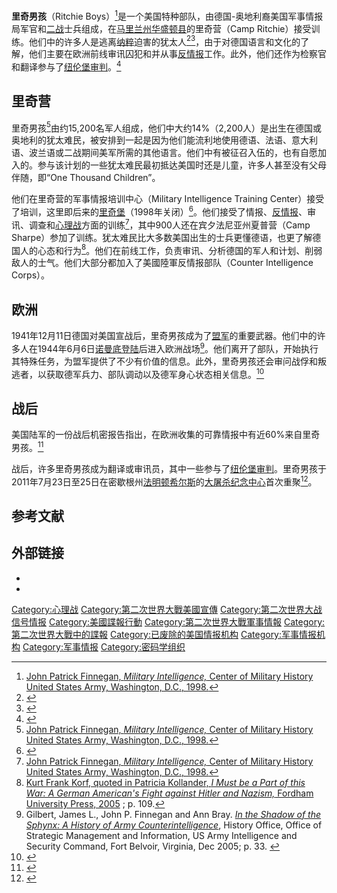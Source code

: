 {{Infobox military installation
| name = Fort Ritchie
| partof = [[美国陆军|美国陆军]]
| location =[[马里兰州|马里兰州]][[华盛顿县|华盛顿县]]
| coordinates = {{coord|39|42|19.1|N|77|29|45.6|W|region:US-MD_type:landmark_source:kolossus-dewiki|display=inline,title}}
| image=Fort Ritchie barracks MD1.jpg
| caption=
| type =
| used = 1926–1998
| battles = [[二战|二战]]
| past_commanders = Colonel Butz
}}
'''里奇男孩'''（Ritchie Boys）<ref name="Finnegan">[https://www.hsdl.org/?view&did=437576 John Patrick Finnegan, ''Military Intelligence,'' Center of Military History United States Army, Washington, D.C., 1998.]</ref>是一个美国特种部队，由德国-奥地利裔美国军事情报局军官和[[第二次世界大战|二战]]士兵组成，在[[马里兰州|马里兰州]][[华盛顿县|华盛顿县]]的里奇营（Camp Ritchie）接受训练。他们中的许多人是逃离[[纳粹|纳粹]]迫害的犹太人<ref name="Henderson">{{Cite book|last=Henderson|first=Bruce|authorlink1=Bruce Henderson (author)|title=Sons and Soldiers: The Untold Story of the Jews Who Escaped the Nazis and Returned with the U.S. Army to Fight Hitler|date=2017|publisher=William Morrow|location=New York|isbn=978-0062419095|url=https://brucehendersonbooks.com/books/sons-and-soldiers/overview/|language=en|oclc=1014240736}}</ref><ref name="Foy">{{Cite journal|title=Intelligence in Literature and Media: Reviewed: Sons and Soldiers: The Untold Story of the Jews Who Escaped the Nazis and Returned with the US Army to Fight Hitler|url=https://www.cia.gov/library/center-for-the-study-of-intelligence/csi-publications/csi-studies/studies/vol-61-no-3/sons-and-soldiers.html|last=Foy|first=David A.|date=2017-10-02|journal=Studies in Intelligence|publisher=Center for the Study of Intelligence, [[Central_Intelligence_Agency|Central Intelligence Agency]]|accessdate=12 May 2021|issue=3|volume=61|archiveurl=https://web.archive.org/web/20171206034821/https://www.cia.gov/library/center-for-the-study-of-intelligence/csi-publications/csi-studies/studies/vol-61-no-3/sons-and-soldiers.html|archivedate=6 December 2017|quote=}}</ref>，由于对德国语言和文化的了解，他们主要在欧洲前线审讯囚犯和并从事[[反情報|反情报]]工作。此外，他们还作为检察官和翻译参与了[[纽伦堡审判|纽伦堡审判]]。<ref>{{Cite web|title=Ritchie Boys: The secret U.S. unit bolstered by German-born Jews who helped the Allies beat Hitler|url=https://www.cbsnews.com/news/ritchie-boys-60-minutes-2022-01-02/|access-date=2022-01-07|work=www.cbsnews.com|language=en-US}}</ref>

== 里奇营 ==
里奇男孩<ref name="Finnegan">[https://www.hsdl.org/?view&did=437576 John Patrick Finnegan, ''Military Intelligence,'' Center of Military History United States Army, Washington, D.C., 1998.]</ref>由约15,200名军人组成，他们中大约14%（2,200人）是出生在德国或奥地利的犹太难民，被安排到一起是因为他们能流利地使用德语、法语、意大利语、波兰语或二战期间美军所需的其他语言。他们中有被征召入伍的，也有自愿加入的。参与该计划的一些犹太难民最初抵达美国时还是儿童，许多人甚至没有父母伴随，即“One Thousand Children”。

他们在里奇营的军事情报培训中心（Military Intelligence Training Center）接受了培训，这里即后来的[[里奇堡|里奇堡]]（1998年关闭）<ref>{{Cite web|title=Fort Ritchie at Cascade|url=http://www.fortritchie.com/|access-date=12 May 2021|date=5 July 2008|archive-url=https://web.archive.org/web/20080705091604/http://www.fortritchie.com/|archive-date=5 July 2008|quote=Fort Ritchie is a new mixed-use development on a 591-acre former Army post in Cascade, Maryland. Corporate Office Properties Trust}}</ref>。他们接受了情报、[[反情报|反情报]]、审讯、调查和[[心理战|心理战]]方面的训练<ref name="Finnegan">[https://www.hsdl.org/?view&did=437576 John Patrick Finnegan, ''Military Intelligence,'' Center of Military History United States Army, Washington, D.C., 1998.]</ref>，其中900人还在宾夕法尼亚州夏普营（Camp Sharpe）参加了训练。犹太难民比大多数美国出生的士兵更懂德语，也更了解德国人的心态和行为<ref>[https://www.jstor.org/stable/j.ctt13x0c60 Kurt Frank Korf, quoted in Patricia Kollander, ''I Must be a Part of this War: A German American's Fight against Hitler and Nazism,'' Fordham University Press, 2005] {{ISBN|0-8232-2528-3}}; p. 109.</ref>。他们在前线工作，负责审讯、分析德国的军人和计划、削弱敌人的士气。他们大部分都加入了美國陸軍反情报部队（Counter Intelligence Corps）。

== 欧洲 ==
1941年12月11日德国对美国宣战后，里奇男孩成为了[[同盟國_(第二次世界大戰)|盟军]]的重要武器。他们中的许多人在1944年6月6日[[诺曼底登陆|诺曼底登陆]]后进入欧洲战场<ref>Gilbert, James L., John P. Finnegan and Ann Bray. ''[http://permanent.access.gpo.gov/lps103181/GPO_Army_318-530.pdf In the Shadow of the Sphynx: A History of Army Counterintelligence]'', History Office, Office of Strategic Management and Information, US Army Intelligence and Security Command, Fort Belvoir, Virginia, Dec 2005; p. 33. {{ISBN|1234461366}}</ref>。他们离开了部队，开始执行其特殊任务，为盟军提供了不少有价值的信息。此外，里奇男孩还会审问战俘和叛逃者，以获取德军兵力、部队调动以及德军身心状态相关信息。<ref>{{Cite news|author=Fine|first=Sabrina|title=Holocaust refugee turned American Soldier never forgot the horrors he witnessed|url=https://www.jbsa.mil/News/News/Article/2154602/holocaust-refugee-turned-american-soldier-never-forgot-the-horrors-he-witnessed/|accessdate=12 May 2021|work=[[502nd_Air_Base_Wing|502nd Air Base Wing]], [[Joint_Base_San_Antonio|Joint Base San Antonio]]-[[Fort_Sam_Houston|Fort Sam Houston]]|publisher=[[United_States_Air_Force|United States Air Force]]|date=April 17, 2020|quote=My friend and comrade Fred Howard found that the German soldiers were afraid beyond everything else of landing in Russian captivity,” Stern said. “We played on that fear by telling the enemy soldiers that we had orders to turn them over to the Russians if they did not cooperate. We got vital info for our Air Force that way. I disguised myself as a Soviet commissar and liaison officer. I donned a Russian uniform for that purpose; Fred played a soft-hearted American.}}</ref> 

== 战后 ==
美国陆军的一份战后机密报告指出，在欧洲收集的可靠情报中有近60%来自里奇男孩。<ref name="Henderson">{{Cite book|last=Henderson|first=Bruce|authorlink1=Bruce Henderson (author)|title=Sons and Soldiers: The Untold Story of the Jews Who Escaped the Nazis and Returned with the U.S. Army to Fight Hitler|date=2017|publisher=William Morrow|location=New York|isbn=978-0062419095|url=https://brucehendersonbooks.com/books/sons-and-soldiers/overview/|language=en|oclc=1014240736}}</ref>

战后，许多里奇男孩成为翻译或审讯员，其中一些参与了[[纽伦堡审判|纽伦堡审判]]。里奇男孩于2011年7月23日至25日在密歇根州[[法明頓山_(密歇根州)|法明顿希尔斯]]的[[大屠杀纪念中心_(美国)|大屠杀纪念中心]]首次重聚<ref>{{Cite web|title=Holocaust Memorial Center Hosts 'The Ritchie Boys' Exhibit|url=https://detroit.cbslocal.com/2011/07/23/holocaust-memorial-center-hosts-the-ritchie-boys-exhibit/|access-date=31 August 2019|date=23 July 2011|publisher=CBS Detroit}}</ref>。

==参考文献==
{{Reflist}}

==外部链接==
*{{HAER |survey=MD-104 |id=md1387 |title=U.S. Army Garrison Fort Ritchie, Upper Lake Dam, Fort Ritchie Military Reservation, Cascade, Washington County, MD |photos=8 |data=11 |cap=2}}
*{{HAER |survey=MD-105 |id=md1388 |title=U.S. Army Garrison Fort Ritchie, Lower Lake Dam |photos=9 |data=13 |cap=2 |link=no}}

{{Authority control}}

[[Category:心理战|Category:心理战]]
[[Category:第二次世界大戰美國宣傳|Category:第二次世界大戰美國宣傳]]
[[Category:第二次世界大战信号情报|Category:第二次世界大战信号情报]]
[[Category:美國諜報行動|Category:美國諜報行動]]
[[Category:第二次世界大戰軍事情報|Category:第二次世界大戰軍事情報]]
[[Category:第二次世界大戰中的諜報|Category:第二次世界大戰中的諜報]]
[[Category:已废除的美国情报机构|Category:已废除的美国情报机构]]
[[Category:军事情报机构|Category:军事情报机构]]
[[Category:军事情报|Category:军事情报]]
[[Category:密码学组织|Category:密码学组织]]